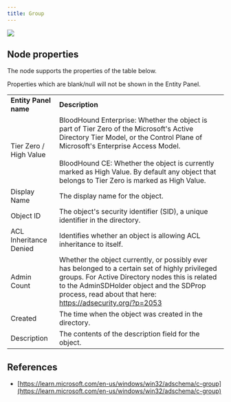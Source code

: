 ```yaml
---
title: Group
---
```


<Frame>
  <img src="/assets/18246479746331.png"/>
</Frame>

## Node properties
The node supports the properties of the table below.

<Note>
Properties which are blank/null will not be shown in the Entity Panel.
</Note>

|     |     |
| --- | --- |
| **Entity Panel name** | **Description** |
| Tier Zero / High Value | BloodHound Enterprise: Whether the object is part of Tier Zero of the Microsoft's Active Directory Tier Model, or the Control Plane of Microsoft's Enterprise Access Model.  <br/>  <br/>BloodHound CE: Whether the object is currently marked as High Value. By default any object that belongs to Tier Zero is marked as High Value. |
| Display Name | The display name for the object. |
| Object ID | The object's security identifier (SID), a unique identifier in the directory. |
| ACL Inheritance Denied | Identifies whether an object is allowing ACL inheritance to itself. |
| Admin Count | Whether the object currently, or possibly ever has belonged to a certain set of highly privileged groups. For Active Directory nodes this is related to the AdminSDHolder object and the SDProp process, read about that here: https://adsecurity.org/?p=2053 |
| Created | The time when the object was created in the directory. |
| Description | The contents of the description field for the object. |

## References

* [https://learn.microsoft.com/en-us/windows/win32/adschema/c-group](https://learn.microsoft.com/en-us/windows/win32/adschema/c-group)


